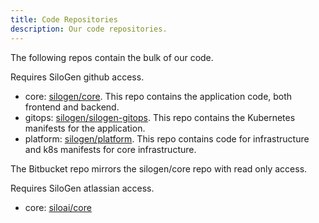 ```yaml
---
title: Code Repositories
description: Our code repositories.
---
```


The following repos contain the bulk of our code.

<Admonition type="info" title="GitHub">
  Requires SiloGen github access.
</Admonition>

- core: [silogen/core](https://github.com/silogen/core). This repo contains the application code, both frontend and backend.
- gitops: [silogen/silogen-gitops](https://github.com/silogen/silogen-gitops). This repo contains the Kubernetes manifests for the application.
- platform: [silogen/platform](https://github.com/silogen/platform). This repo contains code for infrastructure and k8s manifests for core infrastructure.

The Bitbucket repo mirrors the silogen/core repo with read only access.

<Admonition type="info" title="Atlassian">
  Requires SiloGen atlassian access.
</Admonition>

- core: [siloai/core](https://bitbucket.org/siloai/core/src/main/)
